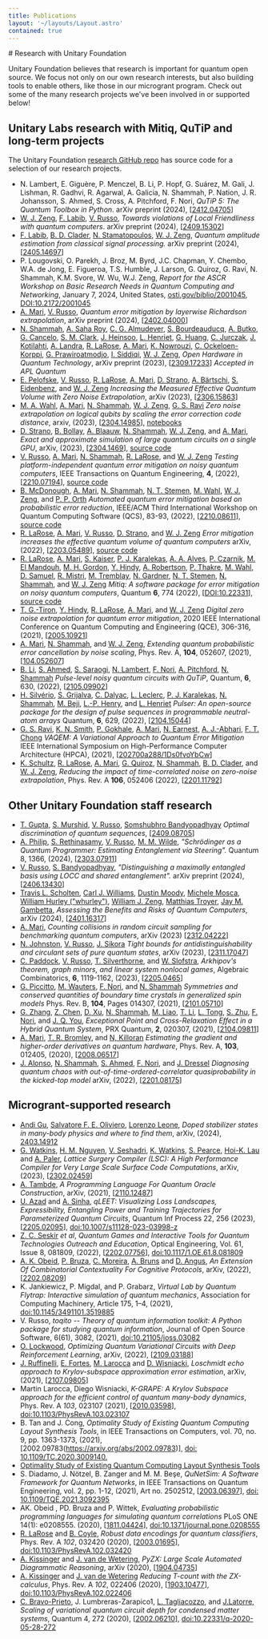 ```yaml
---
title: Publications
layout: '~/layouts/Layout.astro'
contained: true
---
```



<PageIntro>
# Research with Unitary Foundation

Unitary Foundation believes that research is important for quantum open source. We focus not only on our own research interests, but also building tools to enable others, like those in our microgrant program. Check out some of the many research projects we've been involved in or supported below!

</PageIntro>

## Unitary Labs research with Mitiq, QuTiP and long-term projects

The Unitary Foundation [research GitHub repo](https://github.com/unitaryfund/research) has source code for a selection of our research projects.

- N. Lambert, E. Giguère, P. Menczel, B. Li, P. Hopf, G. Suárez, M. Gali, J. Lishman, R. Gadhvi, R. Agarwal, A. Galicia, N. Shammah, P. Nation, J. R. Johansson, S. Ahmed, S. Cross, A. Pitchford, F. Nori, *QuTiP 5: The Quantum Toolbox in Python*. arXiv preprint (2024), [[2412.04705](https://arxiv.org/abs/2412.04705)]
- [W. J. Zeng](https://arxiv.org/search/quant-ph?searchtype=author&query=Zeng,+W+J), [F. Labib](https://arxiv.org/search/quant-ph?searchtype=author&query=Labib,+F), [V. Russo](https://arxiv.org/search/quant-ph?searchtype=author&query=Russo%2C+V), *Towards violations of Local Friendliness with quantum computers*. arXiv preprint (2024), [[2409.15302](https://arxiv.org/abs/2409.15302)]
- [F. Labib](https://arxiv.org/search/quant-ph?searchtype=author&query=Labib,+F), [B. D. Clader](https://arxiv.org/search/quant-ph?searchtype=author&query=Clader,+B+D), [N. Stamatopoulos](https://arxiv.org/search/quant-ph?searchtype=author&query=Stamatopoulos,+N), [W. J. Zeng](https://arxiv.org/search/quant-ph?searchtype=author&query=Zeng,+W+J), *Quantum amplitude estimation from classical signal processing.* arXiv preprint (2024), [[2405.14697](https://arxiv.org/abs/2405.14697)]
- P. Lougovski, O. Parekh, J. Broz, M. Byrd, J.C. Chapman, Y. Chembo, W.A. de Jong, E. Figueroa, T.S. Humble, J. Larson, G. Quiroz, G. Ravi, N. Shammah, K.M. Svore, W. Wu, W.J. Zeng, *Report for the ASCR Workshop on Basic Research Needs in Quantum Computing and Networking*, January 7, 2024, United States,  [osti.gov/biblio/2001045](https://www.osti.gov/biblio/2001045), [DOI:10.2172/2001045](https://doi.org/10.2172/2001045)
- [A. Mari](https://arxiv.org/search/quant-ph?searchtype=author&query=Mari%2C+A), [V. Russo](https://arxiv.org/search/quant-ph?searchtype=author&query=Russo%2C+V), *Quantum error mitigation by layerwise Richardson extrapolation*, arXiv preprint (2024), [[2402.04000](https://arxiv.org/abs/2402.04000)]
- [N. Shammah](https://arxiv.org/search/physics?searchtype=author&query=Shammah,+N), [A. Saha Roy](https://arxiv.org/search/physics?searchtype=author&query=Roy,+A+S), [C. G. Almudever](https://arxiv.org/search/physics?searchtype=author&query=Almudever,+C+G), [S. Bourdeauducq](https://arxiv.org/search/physics?searchtype=author&query=Bourdeauducq,+S), [A. Butko](https://arxiv.org/search/physics?searchtype=author&query=Butko,+A), [G. Cancelo](https://arxiv.org/search/physics?searchtype=author&query=Cancelo,+G), [S. M. Clark](https://arxiv.org/search/physics?searchtype=author&query=Clark,+S+M), [J. Heinsoo](https://arxiv.org/search/physics?searchtype=author&query=Heinsoo,+J), [L. Henriet](https://arxiv.org/search/physics?searchtype=author&query=Heinsoo,+J), [G. Huang](https://arxiv.org/search/physics?searchtype=author&query=Huang,+G), [C. Jurczak](https://arxiv.org/search/physics?searchtype=author&query=Jurczak,+C), [J. Kotilahti](https://arxiv.org/search/physics?searchtype=author&query=Kotilahti,+J), [A. Landra](https://arxiv.org/search/physics?searchtype=author&query=Landra,+A), [R. LaRose](https://arxiv.org/search/physics?searchtype=author&query=LaRose,+R), [A. Mari](https://arxiv.org/search/physics?searchtype=author&query=Mari,+A), [K. Nowrouzi](https://arxiv.org/search/physics?searchtype=author&query=Nowrouzi,+K), [C. Ockeloen-Korppi](https://arxiv.org/search/physics?searchtype=author&query=Ockeloen-Korppi,+C), [G. Prawiroatmodjo](https://arxiv.org/search/physics?searchtype=author&query=Prawiroatmodjo,+G), [I. Siddiqi](https://arxiv.org/search/physics?searchtype=author&query=Siddiqi,+I), [W. J. Zeng](https://arxiv.org/search/physics?searchtype=author&query=Zeng,+W+J), *Open Hardware in Quantum Technology*, arXiv preprint (2023), [[2309.17233](https://arxiv.org/abs/2309.17233)] *Accepted in APL Quantum*
- [E. Pelofske](https://arxiv.org/search/quant-ph?searchtype=author&query=Pelofske%2C+E), [V. Russo](https://arxiv.org/search/quant-ph?searchtype=author&query=Russo%2C+V), [R. LaRose](https://arxiv.org/search/quant-ph?searchtype=author&query=LaRose%2C+R), [A. Mari](https://arxiv.org/search/quant-ph?searchtype=author&query=Mari%2C+A), [D. Strano](https://arxiv.org/search/quant-ph?searchtype=author&query=Strano%2C+D), [A. Bärtschi](https://arxiv.org/search/quant-ph?searchtype=author&query=B%C3%A4rtschi%2C+A), [S. Eidenbenz](https://arxiv.org/search/quant-ph?searchtype=author&query=Eidenbenz%2C+S), and [W. J. Zeng](https://arxiv.org/search/quant-ph?searchtype=author&query=Zeng%2C+W+J) *Increasing the Measured Effective Quantum Volume with Zero Noise Extrapolation*, arXiv (2023), [[2306.15863](https://arxiv.org/abs/2306.15863)]
- [M. A. Wahl](https://arxiv.org/search/quant-ph?searchtype=author&query=Wahl%2C+M+A), [A. Mari](https://arxiv.org/search/quant-ph?searchtype=author&query=Mari%2C+A), [N. Shammah](https://arxiv.org/search/quant-ph?searchtype=author&query=Shammah%2C+N), [W. J. Zeng](https://arxiv.org/search/quant-ph?searchtype=author&query=Zeng%2C+W+J), [G. S. Ravi](https://arxiv.org/search/quant-ph?searchtype=author&query=Ravi%2C+G+S) *Zero noise extrapolation on logical qubits by scaling the error correction code distance*, arxiv, (2023), [[2304.14985](https://arxiv.org/abs/2304.14985)], [notebooks](https://github.com/unitaryfund/research/tree/main/ieee-quantum-week)
- [D. Strano](https://arxiv.org/search/quant-ph?searchtype=author&query=Strano%2C+D), [B. Bollay](https://arxiv.org/search/quant-ph?searchtype=author&query=Bollay%2C+B), [A. Blaauw](https://arxiv.org/search/quant-ph?searchtype=author&query=Blaauw%2C+A), [N. Shammah](https://arxiv.org/search/quant-ph?searchtype=author&query=Shammah%2C+N), [W. J. Zeng](https://arxiv.org/search/quant-ph?searchtype=author&query=Zeng%2C+W+J), and [A. Mari](https://arxiv.org/search/quant-ph?searchtype=author&query=Mari%2C+A),  *Exact and approximate simulation of large quantum circuits on a single GPU*, arXiv, (2023), [[2304.1469](https://arxiv.org/abs/2304.14969)], [source code](https://github.com/unitaryfund/qrack-report)
- [V. Russo](https://arxiv.org/search/quant-ph?searchtype=author&query=Russo%2C+V), [A. Mari](https://arxiv.org/search/quant-ph?searchtype=author&query=Mari%2C+A), [N. Shammah](https://arxiv.org/search/quant-ph?searchtype=author&query=Shammah%2C+N), [R. LaRose](https://arxiv.org/search/quant-ph?searchtype=author&query=LaRose%2C+R), and [W. J. Zeng](https://arxiv.org/search/quant-ph?searchtype=author&query=Zeng%2C+W+J) *Testing platform-independent quantum error mitigation on noisy quantum computers*, IEEE Transactions on Quantum Engineering, **4**, (2022), [[2210.07194](https://arxiv.org/abs/2210.07194)], [source code](https://github.com/unitaryfund/research/tree/main/qem-on-hardware)
- [B. McDonough](https://arxiv.org/search/quant-ph?searchtype=author&query=McDonough%2C+B), [A. Mari](https://arxiv.org/search/quant-ph?searchtype=author&query=Mari%2C+A), [N. Shammah](https://arxiv.org/search/quant-ph?searchtype=author&query=Shammah%2C+N), [N. T. Stemen](https://arxiv.org/search/quant-ph?searchtype=author&query=Stemen%2C+N+T), [M. Wahl](https://arxiv.org/search/quant-ph?searchtype=author&query=Wahl%2C+M), [W. J. Zeng](https://arxiv.org/search/quant-ph?searchtype=author&query=Zeng%2C+W+J), and [P. P. Orth](https://arxiv.org/search/quant-ph?searchtype=author&query=Orth%2C+P+P)  *Automated quantum error mitigation based on probabilistic error reduction*, IEEE/ACM Third International Workshop on Quantum Computing Software (QCS), 83-93, (2022), [[2210.08611](https://arxiv.org/abs/2210.08611)], [source code](https://github.com/benmcdonough20/AutomatedPERTools)
- [R. LaRose](https://arxiv.org/search/quant-ph?searchtype=author&query=LaRose%2C+R), [A. Mari](https://arxiv.org/search/quant-ph?searchtype=author&query=Mari%2C+A), [V. Russo](https://arxiv.org/search/quant-ph?searchtype=author&query=Russo%2C+V), [D. Strano](https://arxiv.org/search/quant-ph?searchtype=author&query=Strano%2C+D), and [W. J. Zeng](https://arxiv.org/search/quant-ph?searchtype=author&query=Zeng%2C+W+J) *Error mitigation increases the effective quantum volume of quantum computers* arXiv, (2022), [[2203.05489](https://arxiv.org/abs/2203.05489)], [source code](https://github.com/unitaryfund/mitiq-qv)
- [R. LaRose](https://arxiv.org/search/quant-ph?searchtype=author&query=LaRose%2C+R), [A. Mari](https://arxiv.org/search/quant-ph?searchtype=author&query=Mari%2C+A), [S. Kaiser](https://arxiv.org/search/quant-ph?searchtype=author&query=Kaiser%2C+S), [P. J. Karalekas](https://arxiv.org/search/quant-ph?searchtype=author&query=Karalekas%2C+P+J), [A. A. Alves](https://arxiv.org/search/quant-ph?searchtype=author&query=Alves%2C+A+A), [P. Czarnik](https://arxiv.org/search/quant-ph?searchtype=author&query=Czarnik%2C+P), [M. El Mandouh](https://arxiv.org/search/quant-ph?searchtype=author&query=Mandouh%2C+M+E), [M. H. Gordon](https://arxiv.org/search/quant-ph?searchtype=author&query=Gordon%2C+M+H), [Y. Hindy](https://arxiv.org/search/quant-ph?searchtype=author&query=Hindy%2C+Y), [A. Robertson](https://arxiv.org/search/quant-ph?searchtype=author&query=Robertson%2C+A), [P. Thakre](https://arxiv.org/search/quant-ph?searchtype=author&query=Thakre%2C+P), [M. Wahl](https://arxiv.org/search/quant-ph?searchtype=author&query=Wahl%2C+M), [D. Samuel](https://arxiv.org/search/quant-ph?searchtype=author&query=Samuel%2C+D), [R. Mistri](https://arxiv.org/search/quant-ph?searchtype=author&query=Mistri%2C+R), [M. Tremblay](https://arxiv.org/search/quant-ph?searchtype=author&query=Tremblay%2C+M), [N. Gardner](https://arxiv.org/search/quant-ph?searchtype=author&query=Gardner%2C+N), [N. T. Stemen](https://arxiv.org/search/quant-ph?searchtype=author&query=Stemen%2C+N+T), [N. Shammah](https://arxiv.org/search/quant-ph?searchtype=author&query=Shammah%2C+N), and [W. J. Zeng](https://arxiv.org/search/quant-ph?searchtype=author&query=Zeng%2C+W+J) *Mitiq: A software package for error mitigation on noisy quantum computers*, Quantum **6**, 774 (2022), [[DOI:10.22331](https://doi.org/10.22331/q-2022-08-11-774)], [source code](https://mitiq.readthedocs.io/en/latest/examples/mitiq-paper/mitiq-paper-codeblocks.html)
- [T. G.-Tiron](https://arxiv.org/search/quant-ph?searchtype=author&query=Giurgica-Tiron%2C+T), [Y. Hindy](https://arxiv.org/search/quant-ph?searchtype=author&query=Hindy%2C+Y), [R. LaRose](https://arxiv.org/search/quant-ph?searchtype=author&query=LaRose%2C+R), [A. Mari](https://arxiv.org/search/quant-ph?searchtype=author&query=Mari%2C+A), and [W. J. Zeng](https://arxiv.org/search/quant-ph?searchtype=author&query=Zeng%2C+W+J) *Digital zero noise extrapolation for quantum error mitigation*, 2020 IEEE International Conference on Quantum Computing and Engineering (QCE), 306-316, (2021), [[2005.10921](https://arxiv.org/abs/2005.10921)]
- [A. Mari](https://arxiv.org/search/quant-ph?searchtype=author&query=Mari%2C+A), [N. Shammah](https://arxiv.org/search/quant-ph?searchtype=author&query=Shammah%2C+N), and [W. J. Zeng](https://arxiv.org/search/quant-ph?searchtype=author&query=Zeng%2C+W+J), *Extending quantum probabilistic error cancellation by noise scaling*, Phys. Rev. A, **104**, 052607, (2021), [[104.052607](https://journals.aps.org/pra/abstract/10.1103/PhysRevA.104.052607)]
- [B. Li](https://arxiv.org/search/quant-ph?searchtype=author&query=Li%2C+B), [S. Ahmed](https://arxiv.org/search/quant-ph?searchtype=author&query=Ahmed%2C+S), [S. Saraogi](https://arxiv.org/search/quant-ph?searchtype=author&query=Saraogi%2C+S), [N. Lambert](https://arxiv.org/search/quant-ph?searchtype=author&query=Lambert%2C+N), [F. Nori](https://arxiv.org/search/quant-ph?searchtype=author&query=Nori%2C+F), [A. Pitchford](https://arxiv.org/search/quant-ph?searchtype=author&query=Pitchford%2C+A), [N. Shammah](https://arxiv.org/search/quant-ph?searchtype=author&query=Shammah%2C+N)  *Pulse-level noisy quantum circuits with QuTiP*, Quantum, **6**, 630, (2022), [[2105.09902](https://arxiv.org/abs/2105.09902)]
- [H. Silvério](https://arxiv.org/search/quant-ph?searchtype=author&query=Silv%C3%A9rio%2C+H), [S. Grijalva](https://arxiv.org/search/quant-ph?searchtype=author&query=Grijalva%2C+S), [C. Dalyac](https://arxiv.org/search/quant-ph?searchtype=author&query=Dalyac%2C+C), [L. Leclerc](https://arxiv.org/search/quant-ph?searchtype=author&query=Leclerc%2C+L), [P. J. Karalekas](https://arxiv.org/search/quant-ph?searchtype=author&query=Karalekas%2C+P+J), [N. Shammah](https://arxiv.org/search/quant-ph?searchtype=author&query=Shammah%2C+N), [M. Beji](https://arxiv.org/search/quant-ph?searchtype=author&query=Beji%2C+M), [L.-P. Henry](https://arxiv.org/search/quant-ph?searchtype=author&query=Henry%2C+L), and [L. Henriet](https://arxiv.org/search/quant-ph?searchtype=author&query=Henriet%2C+L) *Pulser: An open-source package for the design of pulse sequences in programmable neutral-atom arrays* Quantum, **6**, 629, (2022), [[2104.15044](https://arxiv.org/abs/2104.15044)]
- [G. S. Ravi](https://arxiv.org/search/quant-ph?searchtype=author&query=Ravi%2C+G+S), [K. N. Smith](https://arxiv.org/search/quant-ph?searchtype=author&query=Smith%2C+K+N), [P. Gokhale](https://arxiv.org/search/quant-ph?searchtype=author&query=Gokhale%2C+P), [A. Mari](https://arxiv.org/search/quant-ph?searchtype=author&query=Mari%2C+A), [N. Earnest](https://arxiv.org/search/quant-ph?searchtype=author&query=Earnest%2C+N), [A. J.-Abhari](https://arxiv.org/search/quant-ph?searchtype=author&query=Javadi-Abhari%2C+A), [F. T. Chong](https://arxiv.org/search/quant-ph?searchtype=author&query=Chong%2C+F+T) *VAQEM: A Variational Approach to Quantum Error Mitigation* IEEE International Symposium on High-Performance Computer Architecture (HPCA), (2021), [[202700a288/1Ds0fvoYbCw](https://www.computer.org/csdl/proceedings-article/hpca/2022/202700a288/1Ds0fvoYbCw)]
- [K. Schultz](https://arxiv.org/search/quant-ph?searchtype=author&query=Schultz%2C+K), [R. LaRose](https://arxiv.org/search/quant-ph?searchtype=author&query=LaRose%2C+R), [A. Mari](https://arxiv.org/search/quant-ph?searchtype=author&query=Mari%2C+A), [G. Quiroz](https://arxiv.org/search/quant-ph?searchtype=author&query=Quiroz%2C+G), [N. Shammah](https://arxiv.org/search/quant-ph?searchtype=author&query=Shammah%2C+N), [B. D. Clader](https://arxiv.org/search/quant-ph?searchtype=author&query=Clader%2C+B+D), and [W. J. Zeng](https://arxiv.org/search/quant-ph?searchtype=author&query=Zeng%2C+W+J), *Reducing the impact of time-correlated noise on zero-noise extrapolation*, Phys. Rev. A **106**, 052406 (2022), [[2201.11792](https://arxiv.org/abs/2201.11792)]

## Other Unitary Foundation staff research

- [T. Gupta](https://arxiv.org/search/quant-ph?searchtype=author&query=Gupta,+T), [S. Murshid](https://arxiv.org/search/quant-ph?searchtype=author&query=Murshid,+S), [V. Russo](https://arxiv.org/search/quant-ph?searchtype=author&query=Russo%2C+V), [Somshubhro Bandyopadhyay](https://arxiv.org/search/quant-ph?searchtype=author&query=Bandyopadhyay,+S) *Optimal discrimination of quantum sequences*, [[2409.08705](https://arxiv.org/abs/2409.08705)]
- [A. Philip](https://arxiv.org/search/quant-ph?searchtype=author&query=Philip,+A), [S. Rethinasamy](https://arxiv.org/search/quant-ph?searchtype=author&query=Rethinasamy,+S), [V. Russo](https://arxiv.org/search/quant-ph?searchtype=author&query=Russo,+V), [M. M. Wilde](https://arxiv.org/search/quant-ph?searchtype=author&query=Wilde,+M+M), *"Schrödinger as a Quantum Programmer: Estimating Entanglement via Steering".* Quantum 8, 1366, (2024), [[2303.07911](https://arxiv.org/abs/2303.07911)]
- [V. Russo](https://arxiv.org/search/quant-ph?searchtype=author&query=Russo,+V), [S. Bandyopadhyay](https://arxiv.org/search/quant-ph?searchtype=author&query=Bandyopadhyay,+S), *"Distinguishing a maximally entangled basis using LOCC and shared entanglement".* arXiv preprint (2024), [[2406.13430](https://arxiv.org/abs/2406.13430)]
- [Travis L. Scholten](https://arxiv.org/search/quant-ph?searchtype=author&query=Scholten,+T+L), [Carl J. Williams](https://arxiv.org/search/quant-ph?searchtype=author&query=Williams,+C+J), [Dustin Moody](https://arxiv.org/search/quant-ph?searchtype=author&query=Moody,+D), [Michele Mosca](https://arxiv.org/search/quant-ph?searchtype=author&query=Mosca,+M), [William Hurley ("whurley")](https://arxiv.org/search/quant-ph?searchtype=author&query=Hurley,+W), [William J. Zeng](https://arxiv.org/search/quant-ph?searchtype=author&query=Zeng,+W+J), [Matthias Troyer](https://arxiv.org/search/quant-ph?searchtype=author&query=Troyer,+M), [Jay M. Gambetta](https://arxiv.org/search/quant-ph?searchtype=author&query=Gambetta,+J+M), *Assessing the Benefits and Risks of Quantum Computers*, arXiv (2024), [[2401.16317](https://arxiv.org/abs/2401.16317)]
- [A. Mari](https://arxiv.org/search/quant-ph?searchtype=author&query=Mari,+A), *Counting collisions in random circuit sampling for benchmarking quantum computers*, arXiv (2023) [[2312.04222](https://arxiv.org/abs/2312.04222)]
- [N. Johnston](https://arxiv.org/search/quant-ph?searchtype=author&query=Johnston,+N), [V. Russo](https://arxiv.org/search/quant-ph?searchtype=author&query=Russo%2C+V), [J. Sikora](https://arxiv.org/search/quant-ph?searchtype=author&query=Sikora,+J) *Tight bounds for antidistinguishability and circulant sets of pure quantum states*, arXiv (2023), [[2311.17047](https://arxiv.org/abs/2311.17047)]
- [C. Paddock](https://arxiv.org/search/math?searchtype=author&query=Paddock%2C+C), [V. Russo](https://arxiv.org/search/math?searchtype=author&query=Russo%2C+V), [T. Silverthorne](https://arxiv.org/search/math?searchtype=author&query=Silverthorne%2C+T), and [W. Slofstra](https://arxiv.org/search/math?searchtype=author&query=Slofstra%2C+W), *Arkhipov's theorem, graph minors, and linear system nonlocal games*, Algebraic Combinatorics, **6**, 1119-1162, (2023), [[2205.0465](https://arxiv.org/abs/2205.04645)]
- [G. Piccitto](https://arxiv.org/search/quant-ph?searchtype=author&query=Piccitto%2C+G), [M. Wauters](https://arxiv.org/search/quant-ph?searchtype=author&query=Wauters%2C+M), [F. Nori](https://arxiv.org/search/quant-ph?searchtype=author&query=Nori%2C+F), and [N. Shammah](https://arxiv.org/search/quant-ph?searchtype=author&query=Shammah%2C+N) *Symmetries and conserved quantities of boundary time crystals in generalized spin models* Phys. Rev. B, **104**, Pages 014307, (2021), [[2101.05710](https://arxiv.org/abs/2101.05710)]
- [G. Zhang](https://arxiv.org/search/quant-ph?searchtype=author&query=Zhang%2C+G), [Z. Chen](https://arxiv.org/search/quant-ph?searchtype=author&query=Chen%2C+Z), [D. Xu](https://arxiv.org/search/quant-ph?searchtype=author&query=Xu%2C+D), [N. Shammah](https://arxiv.org/search/quant-ph?searchtype=author&query=Shammah%2C+N), [M. Liao](https://arxiv.org/search/quant-ph?searchtype=author&query=Liao%2C+M), [T. Li](https://arxiv.org/search/quant-ph?searchtype=author&query=Li%2C+T), [L. Tong](https://arxiv.org/search/quant-ph?searchtype=author&query=Tong%2C+L), [S. Zhu](https://arxiv.org/search/quant-ph?searchtype=author&query=Zhu%2C+S), [F. Nori](https://arxiv.org/search/quant-ph?searchtype=author&query=Nori%2C+F), and [J. Q. You](https://arxiv.org/search/quant-ph?searchtype=author&query=You%2C+J+Q), *Exceptional Point and Cross-Relaxation Effect in a Hybrid Quantum System*, PRX Quantum, **2**, 020307, (2021), [[2104.09811](https://arxiv.org/abs/2104.09811)]
- [A. Mari](https://arxiv.org/search/quant-ph?searchtype=author&query=Mari%2C+A), [T. R. Bromley](https://arxiv.org/search/quant-ph?searchtype=author&query=Bromley%2C+T+R), and [N, Killoran](https://arxiv.org/search/quant-ph?searchtype=author&query=Killoran%2C+N) *Estimating the gradient and higher-order derivatives on quantum hardware*, Phys. Rev. A, **103**, 012405, (2020), [[2008.06517](https://arxiv.org/abs/2008.06517)]
- [J. Alonso](https://arxiv.org/abs/2201.08175#:~:text=Jos%C3%A9%20Ra%C3%BAl%20Gonz%C3%A1lez%20Alonso), [N. Shammah](https://arxiv.org/search/quant-ph?searchtype=author&query=Shammah%2C+N), [S. Ahmed](https://arxiv.org/search/quant-ph?searchtype=author&query=Ahmed%2C+S), [F. Nori](https://arxiv.org/search/quant-ph?searchtype=author&query=Nori%2C+F), and [J. Dressel](https://arxiv.org/search/quant-ph?searchtype=author&query=Dressel%2C+J) *Diagnosing quantum chaos with out-of-time-ordered-correlator quasiprobability in the kicked-top model* arXiv, (2022), [[2201.08175](https://arxiv.org/abs/2201.08175)]

## Microgrant-supported research

- [Andi Gu](https://arxiv.org/search/quant-ph?searchtype=author&query=Gu,+A), [Salvatore F. E. Oliviero](https://arxiv.org/search/quant-ph?searchtype=author&query=Oliviero,+S+F+E), [Lorenzo Leone](https://arxiv.org/search/quant-ph?searchtype=author&query=Leone,+L), *Doped stabilizer states in many-body physics and where to find them*, arXiv, (2024), [2403.14912](https://arxiv.org/abs/2403.14912v1)
- [G. Watkins](https://arxiv.org/search/quant-ph?searchtype=author&query=Watkins%2C+G), [H. M. Nguyen](https://arxiv.org/search/quant-ph?searchtype=author&query=Nguyen%2C+H+M), [V. Seshadri](https://arxiv.org/search/quant-ph?searchtype=author&query=Seshadri%2C+V), [K. Watkins](https://arxiv.org/search/quant-ph?searchtype=author&query=Watkins%2C+K), [S. Pearce](https://arxiv.org/search/quant-ph?searchtype=author&query=Pearce%2C+S), [Hoi-K. Lau](https://arxiv.org/search/quant-ph?searchtype=author&query=Lau%2C+H) and [A. Paler](https://arxiv.org/search/quant-ph?searchtype=author&query=Paler%2C+A), *Lattice Surgery Compiler (LSC): A High Performance Compiler for Very Large Scale Surface Code Computations*, arXiv, (2023), [[2302.02459](https://arxiv.org/abs/2302.02459)]
- [A. Tambde](https://arxiv.org/search/quant-ph?searchtype=author&query=Tambde%2C+A), *A Programming Language For Quantum Oracle Construction*, arXiv, (2021), [[2110.12487](https://arxiv.org/abs/2110.12487)]
- [U. Azad](https://arxiv.org/search/quant-ph?searchtype=author&query=Azad%2C+U) and [A. Sinha](https://arxiv.org/search/quant-ph?searchtype=author&query=Sinha%2C+A), *qLEET: Visualizing Loss Landscapes, Expressibility, Entangling Power and Training Trajectories for Parameterized Quantum Circuits*, Quantum Inf Process 22, 256 (2023), [[2205.02095](https://arxiv.org/abs/2205.02095)], [doi:10.1007/s11128-023-03998-z](https://doi.org/10.1007/s11128-023-03998-z)
- [Z. C. Seskir](https://arxiv.org/search/physics?searchtype=author&query=Seskir%2C+Z+C) *et al*, *Quantum Games and Interactive Tools for Quantum Technologies Outreach and Education*, Optical Engineering, Vol. 61, Issue 8, 081809, (2022), [[2202.07756](https://arxiv.org/abs/2202.07756)],  [doi:10.1117/1.OE.61.8.081809](https://doi.org/10.1117/1.OE.61.8.081809)
- [A. K. Obeid](https://arxiv.org/search/q-bio?searchtype=author&query=Obeid%2C+A+K), [P. Bruza](https://arxiv.org/search/q-bio?searchtype=author&query=Bruza%2C+P), [C. Moreira](https://arxiv.org/search/q-bio?searchtype=author&query=Moreira%2C+C), [A. Bruns](https://arxiv.org/search/q-bio?searchtype=author&query=Bruns%2C+A) and [D. Angus](https://arxiv.org/search/q-bio?searchtype=author&query=Angus%2C+D), *An Extension Of Combinatorial Contextuality For Cognitive Protocols*, arXiv, (2022), [[2202.08209](https://arxiv.org/abs/2202.08209)]
- K. Jankiewicz, P. Migdal, and P. Grabarz, *Virtual Lab by Quantum Flytrap: Interactive simulation of quantum mechanics*,  Association for Computing Machinery, Article 175, 1–4, (2021), [doi:10.1145/3491101.3519885](https://doi.org/10.1145/3491101.3519885) 
- V. Russo, *toqito -- Theory of quantum information toolkit: A Python package for studying quantum information*, Journal of Open Source Software, 6(61), 3082, (2021), [doi:10.21105/joss.03082](https://doi.org/10.21105/joss.03082) 
- [O. Lockwood](https://arxiv.org/search/cs?searchtype=author&query=Lockwood%2C+O), *Optimizing Quantum Variational Circuits with Deep Reinforcement Learning*, arXiv, (2022), [[2109.03188](https://arxiv.org/abs/2109.03188)]
- [J. Ruffinelli](https://arxiv.org/search/quant-ph?searchtype=author&query=Ruffinelli%2C+J), [E. Fortes](https://arxiv.org/search/quant-ph?searchtype=author&query=Fortes%2C+E), [M. Larocca](https://arxiv.org/search/quant-ph?searchtype=author&query=Larocca%2C+M) and [D. Wisniacki](https://arxiv.org/search/quant-ph?searchtype=author&query=Wisniacki%2C+D+A), *Loschmidt echo approach to Krylov-subspace approximation error estimation*, arXiv, (2021), [[2107.09805](https://arxiv.org/abs/2107.09805)]
- Martin Larocca, Diego Wisniacki, *K-GRAPE: A Krylov Subspace approach for the efficient control of quantum many-body dynamics*, Phys. Rev. A *103*, 023107 (2021), [[2010.03598](https://arxiv.org/abs/2010.03598)], [doi:10.1103/PhysRevA.103.023107](https://doi.org/10.1103/PhysRevA.103.023107)
- B. Tan and J. Cong, *Optimality Study of Existing Quantum Computing Layout Synthesis Tools*, in IEEE Transactions on Computers, vol. 70, no. 9, pp. 1363-1373, (2021), [2002.09783(https://arxiv.org/abs/2002.09783)], [doi: 10.1109/TC.2020.3009140.](https://doi.org/10.1109/TC.2020.3009140) 
- [Optimality Study of Existing Quantum Computing Layout Synthesis Tools](https://arxiv.org/abs/2002.09783)
- S. Diadamo, J. Nötzel, B. Zanger and M. M. Beşe, *QuNetSim: A Software Framework for Quantum Networks*, in IEEE Transactions on Quantum Engineering, vol. 2, pp. 1-12, (2021), Art no. 2502512, [[2003.06397](https://arxiv.org/abs/2003.06397)], [doi: 10.1109/TQE.2021.3092395](https://doi.org/10.1109/TQE.2021.3092395)
- AK. Obeid , PD. Bruza and P. Wittek, *Evaluating probabilistic programming languages for simulating quantum correlations* PLoS ONE 14(1): e0208555. (2020), [[1811.04424](https://arxiv.org/abs/1811.04424)], [doi:10.1371/journal.pone.0208555](https://doi.org/10.1371/journal.pone.0208555) 
- [R. LaRose](https://arxiv.org/search/quant-ph?searchtype=author&query=LaRose%2C+R) and [B. Coyle](https://arxiv.org/search/quant-ph?searchtype=author&query=Coyle%2C+B), *Robust data encodings for quantum classifiers*, Phys. Rev. A *102*, 032420 (2020), [[2003.01695](https://arxiv.org/abs/2003.01695)], [doi:10.1103/PhysRevA.102.032420](https://doi.org/10.1103/PhysRevA.102.032420)
- [A. Kissinger](https://arxiv.org/search/quant-ph?searchtype=author&query=Kissinger%2C+A) and [J. van de Wetering](https://arxiv.org/search/quant-ph?searchtype=author&query=van+de+Wetering%2C+J), *PyZX: Large Scale Automated Diagrammatic Reasoning*, arXiv (2020), [[1904.04735](https://arxiv.org/abs/1904.04735)]
- [A. Kissinger](https://arxiv.org/search/quant-ph?searchtype=author&query=Kissinger%2C+A) and [J. van de Wetering](https://arxiv.org/search/quant-ph?searchtype=author&query=van+de+Wetering%2C+J) *Reducing T-count with the ZX-calculus*, Phys. Rev. A *102*, 022406 (2020), [[1903.10477](https://arxiv.org/abs/1903.10477)], [doi:10.1103/PhysRevA.102.022406](https://link.aps.org/doi/10.1103/PhysRevA.102.022406) 
- [C. Bravo-Prieto](https://orcid.org/0000-0003-1041-2044), J. Lumbreras-Zarapico1, [L. Tagliacozzo](https://orcid.org/0000-0002-5858-1587), and [J.Latorre](https://orcid.org/0000-0003-1702-7018), *Scaling of variational quantum circuit depth for condensed matter systems*, Quantum 4, 272 (2020), [[2002.06210](https://arxiv.org/abs/2002.06210)], [doi:10.22331/q-2020-05-28-272](https://doi.org/10.22331/q-2020-05-28-272)

